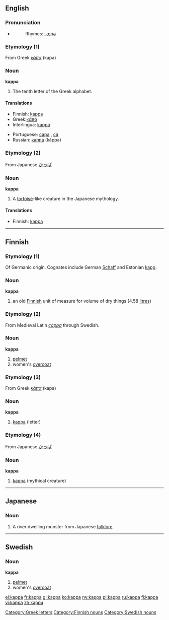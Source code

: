 ==English==
{{rfc-auto}}
===Pronunciation===
*{{audio|en-us-kappa.ogg|Audio (US)}}
*:Rhymes: [[Rhymes:English:-æpə|-æpə]]

===Etymology (1)===
From Greek ''[[κάπα]]'' (kapa)

===Noun===
'''kappa'''

# The tenth letter of the Greek alphabet.

====Translations====
{{trans-top|Greek letter}}
*Finnish: [[#Finnish|kappa]]
*Greek:[[κάπα]] {{n}}
*Interlingua: [[#Interlingua|kappa]]
{{trans-mid}}
*Portuguese: [[capa]] {{m}}, [[cá]] {{m}}
*Russian: [[каппа]] (káppa) {{f}}
{{trans-bottom}}

===Etymology (2)===
From Japanese [[かっぱ]]

===Noun===
'''kappa'''
{{wikipediapar|Kappa (folklore)}}
# A [[tortoise]]-like creature in the Japanese mythology.

====Translations====
{{trans-top|mythical creature}}
*Finnish: [[#Finnish|kappa]]
{{trans-mid}}
{{trans-bottom}}

----

==Finnish==
===Etymology (1)===
Of Germanic origin. Cognates include German [[Schaff]] and Estonian [[kapp]].

===Noun===
'''kappa'''

#an old [[Finnish]] unit of measure for volume of dry things (4.58 [[litre]]s)

===Etymology (2)===
From Medieval Latin ''[[cappa]]'' through Swedish.

===Noun===
'''kappa'''

#[[pelmet]]
#women's [[overcoat]]

===Etymology (3)===
From Greek ''[[κάπα]]'' (kapa)

===Noun===
'''kappa'''

#[[#English|kappa]] (letter)

===Etymology (4)===
From Japanese [[かっぱ]]

===Noun===
'''kappa'''

#[[#English|kappa]] (mythical creature)


----

==Japanese==
{{wikipedia|kappa (mythical creature)}}

===Noun===
{{ja-noun|r|hira=かっぱ}}

# A river dwelling monster from Japanese [[folklore]].

----

==Swedish==
{{sv-noun-reg-or|kapp}}
===Noun===
'''kappa'''

#[[pelmet]]
#women's [[overcoat]]

[[Category:Greek letters]]
[[Category:Finnish nouns]]
[[Category:Swedish nouns]]

[[el:kappa]]
[[fr:kappa]]
[[gl:kappa]]
[[ko:kappa]]
[[rw:kappa]]
[[pl:kappa]]
[[ru:kappa]]
[[fi:kappa]]
[[vi:kappa]]
[[zh:kappa]]